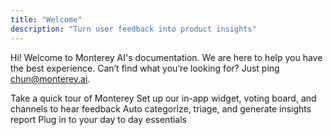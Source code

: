 ```yaml
---
title: "Welcome"
description: "Turn user feedback into product insights"
---
```


Hi! Welcome to Monterey AI's documentation. We are here to help you have the best experience. Can’t find what you’re looking for? Just ping chun@monterey.ai.

<CardGroup>
  <Card
    title="Get Started"
    icon="compass"
    iconType="duotone"
    color="#7356BF"
    href="/get-started"
  >
    Take a quick tour of Monterey
  </Card>
  <Card
    title="Create and Collect"
    icon="message-lines"
    iconType="duotone"
    color="#3AA76D"
    href="/overview"
  >
    Set up our in-app widget, voting board, and channels to hear feedback
  </Card>
  <Card
    title="Smart Insights"
    icon="microchip-ai"
    iconType="duotone"
    color="#276EF1"
    href="/smart-insights"
  >
    Auto categorize, triage, and generate insights report
  </Card>
  <Card
    title="Integrations"
    icon="game-console-handheld-crank"
    href="/integrations"
    iconType="duotone"
    color="#FFC043"
  >
    Plug in to your day to day essentials
  </Card>
</CardGroup>
